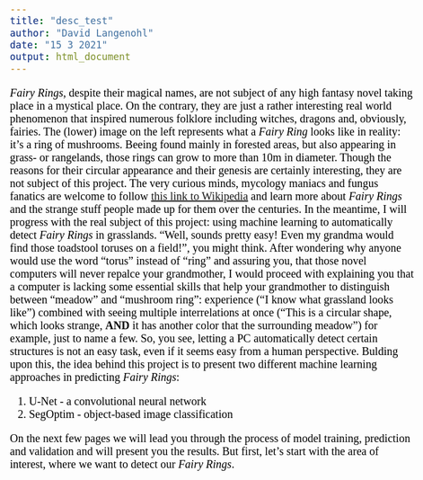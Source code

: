 ```yaml
---
title: "desc_test"
author: "David Langenohl"
date: "15 3 2021"
output: html_document
---
```


<style type="text/css">

body{ /* Normal  */
      font-size: 20px;
      font-family: "Times New Roman", Times, serif;
      color: Black;
  }
  
</style>

*Fairy Rings*, despite their magical names, are not subject of any high fantasy novel taking place in a mystical place. On the contrary, they are just a rather interesting real world phenomenon that inspired numerous folklore including witches, dragons and, obviously, fairies. The (lower) image on the left represents what a *Fairy Ring* looks like in reality: it's a ring of mushrooms. Beeing found mainly in forested areas, but also appearing in grass- or rangelands, those rings can grow to more than 10m in diameter. Though the reasons for their circular appearance and their genesis are certainly interesting, they are not subject of this project. The very curious minds, mycology maniacs and fungus fanatics are welcome to follow <a href="https://en.wikipedia.org/wiki/Fairy_ring" target="_blank">this link to Wikipedia</a> and learn more about *Fairy Rings* and the strange stuff people made up for them over the centuries. In the meantime, I will progress with the real subject of this project: using machine learning to automatically detect *Fairy Rings* in grasslands. "Well, sounds pretty easy! Even my grandma would find those toadstool toruses on a field!", you might think. After wondering why anyone would use the word "torus" instead of "ring" and assuring you, that those novel computers will never repalce your grandmother, I would proceed with explaining you that a computer is lacking some essential skills that help your grandmother to distinguish between "meadow" and "mushroom ring": experience ("I know what grassland looks like") combined with seeing multiple interrelations at once ("This is a circular shape, which looks strange, **AND** it has another color that the surrounding meadow") for example, just to name a few. So, you see, letting a PC automatically detect certain structures is not an easy task, even if it seems easy from a human perspective.
Bulding upon this, the idea behind this project is to present two different machine learning approaches in predicting *Fairy Rings*:

1. U-Net - a convolutional neural network
2. SegOptim - object-based image classification

On the next few pages we will lead you through the process of model training, prediction and validation and will present you the results. But first, let's start with the area of interest, where we want to detect our *Fairy Rings*.